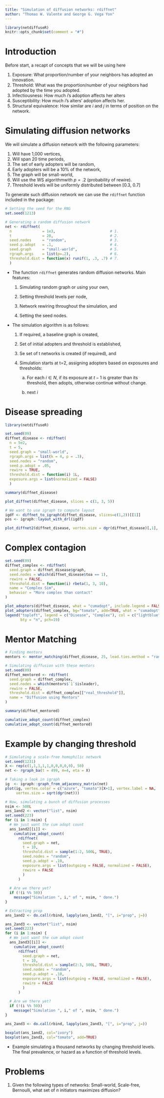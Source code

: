```yaml
---
title: "Simulation of diffusion networks: rdiffnet"
author: "Thomas W. Valente and George G. Vega Yon"
---
```


```r
library(netdiffuseR)
knitr::opts_chunk$set(comment = "#")

```

# Introduction

Before start, a recapt of concepts that we will be using here

1. Exposure: What proportion/number of your neighbors has adopted an innovation.
2. Threshold: What was the proportion/number of your neighbors had adopted by the time you adopted.
3. Infectiousness: How much $i$'s adoption affects her alters
4. Susceptibility: How much $i$'s alters' adoption affects her.
5. Structural equivalence: How similar are $i$ and $j$ in terms of position on the network.

# Simulating diffusion networks

We will simulate a diffusion network with the following parameters:

1.  Will have 1,000 vertices,
2.  Will span 20 time periods,
3.  The set of early adopters will be random,
4.  Early adopters will be a 10\% of the network,
5.  The graph will be small-world,
6.  Will use the WS algorithmwith $p=.2$ (probability of rewire).
7.  Threshold levels will be uniformly distributed between [0.3, 0.7\]

To generate such diffusion network we can use the `rdiffnet` function included in the package:


```r
# Setting the seed for the RNG
set.seed(1213)

# Generating a random diffusion network
net <- rdiffnet(
  n              = 1e3,                         # 1.
  t              = 20,                          # 2.
  seed.nodes     = "random",                    # 3.
  seed.p.adopt   = .1,                          # 4.
  seed.graph     = "small-world",               # 5.
  rgraph.args    = list(p=.2),                  # 6.
  threshold.dist = function(x) runif(1, .3, .7) # 7.
  )
```


*   The function `rdiffnet` generates random diffusion networks. Main features:
    
    1.  Simulating random graph or using your own,
    
    2.  Setting threshold levels per node,
    
    3.  Network rewiring throughout the simulation, and
    
    4.  Setting the seed nodes.
    
    
*   The simulation algorithm is as follows:
    
    1.  If required, a baseline graph is created,
    
    2.  Set of initial adopters and threshold is established,
    
    3.  Se set of t networks is created (if required), and
    
    4.  Simulation starts at t=2, assigning adopters based on exposures and thresholds:
    
        a.  For each $i \in N$, if its exposure at $t-1$ is greater than its threshold, then 
            adopts, otherwise continue without change.
            
        b.  next $i$
    
# Disease spreading

```r
library(netdiffuseR)

set.seed(09)
diffnet_disease <- rdiffnet(
  n = 5e2,
  t = 5, 
  seed.graph = "small-world",
  rgraph.args = list(k = 4, p = .3),
  seed.nodes = "random",
  seed.p.adopt = .05,
  rewire = TRUE,
  threshold.dist = function(i) 1L,
  exposure.args = list(normalized = FALSE)
  )
```

```r
summary(diffnet_disease)
```


```r
plot_diffnet(diffnet_disease, slices = c(1, 3, 5))

# We want to use igraph to compute layout
igdf <- diffnet_to_igraph(diffnet_disease, slices=c(1,2))[[1]]
pos <- igraph::layout_with_drl(igdf)

plot_diffnet2(diffnet_disease, vertex.size = dgr(diffnet_disease)[,1], layout=pos)
```


# Complex contagion

```r
set.seed(09)
diffnet_complex <- rdiffnet(
  seed.graph = diffnet_disease$graph,
  seed.nodes = which(diffnet_disease$toa == 1),
  rewire = FALSE,
  threshold.dist = function(i) rbeta(1, 3, 10),
  name = "Complex Sim",
  behavior = "More complex than contact"
)

```

```r
plot_adopters(diffnet_disease, what = "cumadopt", include.legend = FALSE)
plot_adopters(diffnet_complex, bg="tomato", add=TRUE, what = "cumadopt")
legend("topleft", legend = c("Disease", "Complex"), col = c("lightblue", "tomato"),
       bty = "n", pch=19)
```


# Mentor Matching

```r

# Finding mentors
mentors <- mentor_matching(diffnet_disease, 25, lead.ties.method = "random")

# Simulating diffusion with these mentors
set.seed(09)
diffnet_mentored <- rdiffnet(
  seed.graph = diffnet_complex,
  seed.nodes = which(mentors$`1`$isleader),
  rewire = FALSE,
  threshold.dist = diffnet_complex[["real_threshold"]],
  name = "Diffusion using Mentors"
)

summary(diffnet_mentored)
```

```r
cumulative_adopt_count(diffnet_complex)
cumulative_adopt_count(diffnet_mentored)
```


# Example by changing threshold

```r

# Simulating a scale-free homophilic network
set.seed(1231)
X <- rep(c(1,1,1,1,1,0,0,0,0,0), 50)
net <- rgraph_ba(t = 499, m=4, eta = X)

# Taking a look in igraph
ig  <- igraph::graph_from_adjacency_matrix(net)
plot(ig, vertex.color = c("azure", "tomato")[X+1], vertex.label = NA,
     vertex.size = sqrt(dgr(net)))

# Now, simulating a bunch of diffusion processes
nsim <- 500L
ans_1and2 <- vector("list", nsim)
set.seed(223)
for (i in 1:nsim) {
  # We just want the cum adopt count
  ans_1and2[[i]] <- 
    cumulative_adopt_count(
      rdiffnet(
        seed.graph = net,
        t = 10,
        threshold.dist = sample(1:2, 500L, TRUE),
        seed.nodes = "random",
        seed.p.adopt = .10,
        exposure.args = list(outgoing = FALSE, normalized = FALSE),
        rewire = FALSE
        )
      )
  
  # Are we there yet?
  if (!(i %% 50))
    message("Simulation ", i," of ", nsim, " done.")
}

# Extracting prop
ans_1and2 <- do.call(rbind, lapply(ans_1and2, "[", i="prop", j=))

ans_2and3 <- vector("list", nsim)
set.seed(223)
for (i in 1:nsim) {
  # We just want the cum adopt count
  ans_2and3[[i]] <- 
    cumulative_adopt_count(
      rdiffnet(
        seed.graph = net,
        t = 10,
        threshold.dist = sample(2:3, 500L, TRUE),
        seed.nodes = "random",
        seed.p.adopt = .10,
        exposure.args = list(outgoing = FALSE, normalized = FALSE),
        rewire = FALSE
        )
      )
  
  # Are we there yet?
  if (!(i %% 50))
    message("Simulation ", i," of ", nsim, " done.")
}

ans_2and3 <- do.call(rbind, lapply(ans_2and3, "[", i="prop", j=))
```

```r
boxplot(ans_1and2, col="ivory")
boxplot(ans_2and3, col="tomato", add=TRUE)

```


*   Example simulating a thousand networks by changing threshold levels.
    The final prevalence, or hazard as a function of threshold levels.

# Problems

1.  Given the following types of networks: Small-world, Scale-free, Bernoulli,
    what set of $n$ initiators maximizes diffusion?

